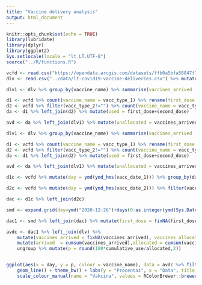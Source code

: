 ```yaml
---
title: "Vaccine delivery analysis"
output: html_document
---
```


```r
knitr::opts_chunk$set(echo = TRUE)
library(lubridate)
library(dplyr)
library(ggplot2)
Sys.setlocale(locale = "lt_LT.UTF-8")
source("../R/functions.R")
```

```r

vcfd <- read.csv("https://opendata.arcgis.com/datasets/ffb0a5bfa58847f79bf2bc544980f4b6_0.csv") 
dlv <- read.csv("../data/lt-covid19-vaccine-deliveries.csv") %>% mutate(day = ymd(day))
```

```r
dlv1 <- dlv %>% group_by(vaccine_name) %>% summarise(vaccines_arrived  = sum(vaccines_arrived, na.rm = TRUE), vaccines_allocated = sum(vaccines_allocated, na.rm = TRUE))

d1 <- vcfd %>% count(vaccine_name = vacc_type_1) %>% rename(first_dose = n)
d2 <- vcfd %>% filter(vacc_type_2!="") %>% count(vaccine_name = vacc_type_2) %>% rename(second_dose = n)
da <- d1 %>% left_join(d2) %>% mutate(used = first_dose+second_dose)

avd <- da %>% left_join(dlv1) %>% mutate(unallocated = vaccines_arrived- vaccines_allocated, unused = vaccines_allocated - used, p = round(100*unused/vaccines_allocated,2))

```

```r
dlv1 <- dlv %>% group_by(vaccine_name) %>% summarise(vaccines_arrived  = sum(vaccines_arrived, na.rm = TRUE), vaccines_allocated = sum(vaccines_allocated, na.rm = TRUE))

d1 <- vcfd %>% count(vaccine_name = vacc_type_1) %>% rename(first_dose = n)
d2 <- vcfd %>% filter(vacc_type_2!="") %>% count(vaccine_name = vacc_type_2) %>% rename(second_dose = n)
da <- d1 %>% left_join(d2) %>% mutate(used = first_dose+second_dose)

avd <- da %>% left_join(dlv1) %>% mutate(unallocated = vaccines_arrived- vaccines_allocated, unused = vaccines_allocated - used, p = round(100*unused/vaccines_allocated,2))

```

```r

d1c <- vcfd %>% mutate(day = ymd(ymd_hms(vacc_date_1))) %>% group_by(day,vaccine_name = vacc_type_1) %>% summarise(first_dose = n())

d2c <- vcfd %>% mutate(day = ymd(ymd_hms(vacc_date_2))) %>% filter(vacc_type_2!="") %>% count(day, vaccine_name = vacc_type_2) %>% rename(second_dose = n)

dac <- d1c %>% left_join(d2c) 

smd <- expand.grid(day=ymd("2020-12-26")+days(0:as.integer(ymd(Sys.Date())-ymd("2020-12-26"))), vaccine_name = unique(dac$vaccine_name))

dac1 <- smd %>% left_join(dac) %>% mutate(first_dose = fixNA(first_dose),second_dose = fixNA(second_dose)) %>% mutate(used = first_dose+second_dose) %>% ungroup %>% group_by(vaccine_name) %>% mutate(cumulative_use = cumsum(used)) %>% ungroup

avdc <- dac1 %>% left_join(dlv) %>% 
    mutate(vaccines_arrived = fixNA(vaccines_arrived), vaccines_allocated = fixNA(vaccines_allocated)) %>% group_by(vaccine_name) %>% 
    mutate(arrived  = cumsum(vaccines_arrived),allocated = cumsum(vaccines_arrived)) %>% 
    ungroup %>% mutate(p = round(100*cumulative_use/allocated,2))



```

```r

ggplot(aes(x = day, y = p, colour = vaccine_name), data = avdc %>% filter(p<Inf)) + 
    geom_line() + theme_bw() + labs(y = "Procentai", x = "Data", title = "Vakcinų sunaudojimo procentas Lietuvoje")+
    scale_colour_manual(name = "Vakcina", values = RColorBrewer::brewer.pal(3, "Set1"))
```

